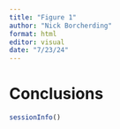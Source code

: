 ```yaml
---
title: "Figure 1"
author: "Nick Borcherding"
format: html
editor: visual
date: "7/23/24"
---
```




# Conclusions

```r
sessionInfo()
```